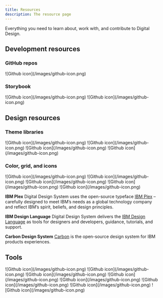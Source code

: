 ```yaml
---
title: Resources
description: The resource page
---
```


<PageDescription>

Everything you need to learn about, work with, and contribute to Digital Design.

</PageDescription>

## Development resources

### GitHub repos

<Column colMd={4} colLg={4} noGutterSm>
  <ResourceCard
    subTitle="IBM.com Library"
    actionIcon="download"
    aspectRatio="2:1"
    href="https://github.com/IBM/carbon-elements/blob/master/.github/CONTRIBUTING.md"
  >
    ![Github icon](/images/github-icon.png)
  </ResourceCard>
</Column>

### Storybook

<Row className="resource-card-group">
  <Column colMd={4} colLg={4} noGutterSm>
    <ResourceCard
      subTitle="IBM.com Library React Storybook"
      href="https://www.carbondesignsystem.com"
    >
      ![Github icon](/images/github-icon.png)
    </ResourceCard>
  </Column>
  <Column colMd={4} colLg={4} noGutterSm>
    <ResourceCard
      subTitle="IBM.com Pattern React Storybook (experimental)"
      href="https://www.carbondesignsystem.com"
    >
      ![Github icon](/images/github-icon.png)
    </ResourceCard>
  </Column>
</Row>

## Design resources

### Theme libraries

<Row className="resource-card-group">
  <Column colMd={4} colLg={4} noGutterSm>
    <ResourceCard
      subTitle="White theme"
      href="https://www.carbondesignsystem.com"
    >
      ![Github icon](/images/github-icon.png)
    </ResourceCard>
  </Column>
  <Column colMd={4} colLg={4} noGutterSm>
    <ResourceCard
      subTitle="Gray 10 theme"
      href="https://www.carbondesignsystem.com"
    >
      ![Github icon](/images/github-icon.png)
    </ResourceCard>
  </Column>
</Row>

<Row className="resource-card-group">
  <Column colMd={4} colLg={4} noGutterSm>
    <ResourceCard
      subTitle="Gray 90 theme"
      href="https://www.carbondesignsystem.com"
    >
      ![Github icon](/images/github-icon.png)
    </ResourceCard>
  </Column>
  <Column colMd={4} colLg={4} noGutterSm>
    <ResourceCard
      subTitle="Gray 100 theme"
      href="https://www.carbondesignsystem.com"
    >
      ![Github icon](/images/github-icon.png)
    </ResourceCard>
  </Column>
</Row>

### Color, grid, and icons

<Row className="resource-card-group">
  <Column colMd={4} colLg={4} noGutterSm>
    <ResourceCard
      subTitle="RGB color palettes (.clr)"
      href="https://www.carbondesignsystem.com"
    >
      ![Github icon](/images/github-icon.png)
    </ResourceCard>
  </Column>
  <Column colMd={4} colLg={4} noGutterSm>
    <ResourceCard
      subTitle="IBM Design Language library"
      href="https://www.carbondesignsystem.com"
    >
      ![Github icon](/images/github-icon.png)
    </ResourceCard>
  </Column>
</Row>

<Row className="resource-card-group">
  <Column colMd={4} colLg={4} noGutterSm>
    <ResourceCard
      subTitle="IBM Icons (16px, 20px) library"
      href="https://www.carbondesignsystem.com"
    >
      ![Github icon](/images/github-icon.png)
    </ResourceCard>
  </Column>
  <Column colMd={4} colLg={4} noGutterSm>
    <ResourceCard
      subTitle="IBM Icons (24px, 32px) library"
      href="https://www.carbondesignsystem.com"
    >
      ![Github icon](/images/github-icon.png)
    </ResourceCard>
  </Column>
  
  <Column colMd={4} colLg={4} noGutterSm>
  <ResourceCard
    subTitle="IBM Grid template"
    actionIcon="download"
    aspectRatio="2:1"
    href="https://github.com/IBM/carbon-elements/blob/master/.github/CONTRIBUTING.md"
  >
    ![Github icon](/images/github-icon.png)
  </ResourceCard>
</Column>
  
</Row>

**IBM Plex**
Digital Design System uses the open-source typeface [IBM Plex](https://www.ibm.com/plex/) – carefully designed to meet IBM’s needs as a global technology company and reflect IBM’s spirit, beliefs, and design principles.

**IBM Design Language**
Digital Design System delivers the [IBM Design Language](https://www.ibm.com/design/language/) as tools for designers and developers, guidance, tutorials, and support. 

**Carbon Design System**
[Carbon](https://www.carbondesignsystem.com) is the open-source design system for IBM products experiences. 

## Tools

<Row className="resource-card-group">
  <Column colMd={4} colLg={4} noGutterSm>
    <ResourceCard
      subTitle="IBM research data base"
      href="https://www.carbondesignsystem.com"
    >
      ![Github icon](/images/github-icon.png)
    </ResourceCard>
  </Column>
  <Column colMd={4} colLg={4} noGutterSm>
    <ResourceCard
      subTitle="IBM style guideline"
      href="https://www.carbondesignsystem.com"
    >
      ![Github icon](/images/github-icon.png)
    </ResourceCard>
  </Column>
</Row>

<Row className="resource-card-group">
  <Column colMd={4} colLg={4} noGutterSm>
    <ResourceCard
      subTitle="Color contrast checker"
      href="https://www.carbondesignsystem.com"
    >
      ![Github icon](/images/github-icon.png)
    </ResourceCard>
  </Column>
  <Column colMd={4} colLg={4} noGutterSm>
    <ResourceCard
      subTitle="IBM accessibility"
      href="https://www.carbondesignsystem.com"
    >
      ![Github icon](/images/github-icon.png)
    </ResourceCard>
  </Column>
</Row>

<Row className="resource-card-group">
  <Column colMd={4} colLg={4} noGutterSm>
    <ResourceCard
      subTitle="Review design on Wake"
      href="https://www.carbondesignsystem.com"
    >
      ![Github icon](/images/github-icon.png)
    </ResourceCard>
  </Column>
  <Column colMd={4} colLg={4} noGutterSm>
    <ResourceCard
      subTitle="Drupal guideline"
      href="https://www.carbondesignsystem.com"
    >
      ![Github icon](/images/github-icon.png)
    </ResourceCard>
  </Column>
</Row>

<Row className="resource-card-group">
  <Column colMd={4} colLg={4} noGutterSm>
    <ResourceCard
      subTitle="Talk tech at #digital-design-adopters-dev"
      href="https://www.carbondesignsystem.com"
    >
      ![Github icon](/images/github-icon.png)
    </ResourceCard>
  </Column>
  <Column colMd={4} colLg={4} noGutterSm>
    <ResourceCard
      subTitle="Talk design at #digital-design-adopters-designer"
      href="https://www.carbondesignsystem.com"
    >
      ![Github icon](/images/github-icon.png)
    </ResourceCard>
  </Column>
</Row>


